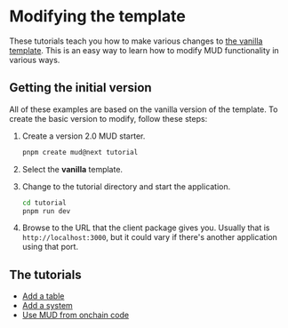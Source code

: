 # Modifying the template

These tutorials teach you how to make various changes to [the vanilla template](https://github.com/latticexyz/mud/tree/main/templates/vanilla).
This is an easy way to learn how to modify MUD functionality in various ways.

## Getting the initial version

All of these examples are based on the vanilla version of the template.
To create the basic version to modify, follow these steps:

1. Create a version 2.0 MUD starter.

   ```bash copy
   pnpm create mud@next tutorial
   ```

1. Select the **vanilla** template.

1. Change to the tutorial directory and start the application.

   ```bash copy
   cd tutorial
   pnpm run dev
   ```

1. Browse to the URL that the client package gives you.
   Usually that is `http://localhost:3000`, but it could vary if there's another application using that port.

## The tutorials

- [Add a table](minimal/add-table)
- [Add a system](minimal/add-system)
- [Use MUD from onchain code](minimal/use-onchain)
